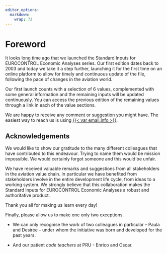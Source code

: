 ```yaml
---
editor_options: 
  markdown: 
    wrap: 72
---
```


# Foreword {.unnumbered}

It looks long time ago that we launched the Standard Inputs for EUROCONTROL Economic Analyses series. Our first edition dates back to 2003 and today we take it a step further, launching it for the first time on an online platform to allow for timely and continuous update of the file, following the pace of changes in the aviation world.

Our first launch counts with a selection of 6 values, complemented with some general information and the remaining inputs will be updated continuously. You can access the previous edition of the remaining values through a link in each of the value sections.

We are happy to receive any comment or suggestion you might have. The
easiest way to reach us is using
[{{< var email.info >}}](mailto:{{< var email.info >}}).

## Acknowledgements

We would like to show our gratitude to the many different colleagues
that have contributed to this endeavour. Trying to name them would be
mission impossible. We would certainly forgot someone and this would be unfair.

We have received valuable remarks and suggestions from all stakeholders
in the aviation value chain. In particular we have benefited from
stakeholders involve in the entire development life cycle, from ideas to
a working system. We strongly believe that this collaboration makes the
Standard Inputs for EUROCONTROL Economic Analyses a robust and
authoritative product.

Thank you all for making us learn every day!

Finally, please allow us to make one only two exceptions.

-   We can only recognise the work of two colleagues in particular --
    Paula and Desirée -- under whom the initiative was born and developed
    for the past years.

-   And our patient *code teachers* at PRU - Enrico and Oscar.
